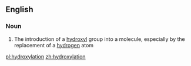 ==English==

===Noun===
{{en-noun}}

# {{context|organic chemistry}} The introduction of a [[hydroxyl]] group into a molecule, especially by the replacement of a [[hydrogen]] atom

[[pl:hydroxylation]]
[[zh:hydroxylation]]